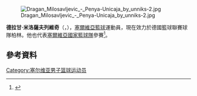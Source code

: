 [[File:Dragan_Milosavljevic_-_Penya-Unicaja_by_unniks-2.jpg|thumb]]

'''德拉甘·米洛薩夫列維奇'''（{{lang-sr|'''Драган Милосављевић'''}}，{{bd|1989年|5月11日}}），[[塞爾維亞|塞爾維亞]][[籃球|籃球]]運動員，現在效力於德國籃球聯賽球隊柏林。他也代表[[塞爾維亞國家籃球隊|塞爾維亞國家籃球隊]]參賽<ref>{{cite news|title=AMBITIOUS SERBIA UNVEIL POWERFUL 12-MAN SQUAD|url=http://www.eurobasket2015.org/en/compID_qMRZdYCZI6EoANOrUf9le2.season_2015.roundID_9322.coid_xUMkR0x,HeIT9w-vv9Ob00.articleMode_on.html|accessdate=3 September 2015|work=eurobasket2015.org|date=2 September 2015|deadurl=yes|archiveurl=https://web.archive.org/web/20150905064710/http://www.eurobasket2015.org/en/compID_qMRZdYCZI6EoANOrUf9le2.season_2015.roundID_9322.coid_xUMkR0x,HeIT9w-vv9Ob00.articleMode_on.html|archivedate=2015年9月5日|df=}}</ref>。

== 參考資料 == 
{{reflist}}

{{Authority control}}
{{DEFAULTSORT:Milosavljević}}
[[Category:塞尔维亚男子篮球运动员|Category:塞尔维亚男子篮球运动员]]